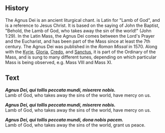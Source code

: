 <Initial text="Agnus Dei" />

## History

The Agnus Dei is an ancient liturgical chant. *<Definition lang="latin" anchor="agnus-dei" text='"Agnus Dei"' />* is Latin for "Lamb of God", and is a reference to Jesus Christ. It is based on the saying of John the Baptist, "Behold, the Lamb of God, who takes away the sin of the world!" (John 1:29). In the Latin Mass, the Agnus Dei comes between the Lord's Prayer and the Eucharist, and has been part of the Mass since at least the 7th century. The Agnus Dei was published in the *Roman Missal* in 1570. Along with the [Kyrie](/liturgy/music/chants/kyrie), [Gloria](/liturgy/music/chants/gloria), [Credo](/liturgy/music/chants/credo), and [Sanctus](/liturgy/music/chants/sanctus), it is part of the Ordinary of the Mass, and is sung to many different tunes, depending on which particular Mass is being observed, e.g. Mass VIII and Mass XI.

## Text

***Agnus Dei, qui tollis peccata mundi, miserere nobis.***<br/>
Lamb of God, who takes away the sins of the world, have mercy on us.

***Agnus Dei, qui tollis peccata mundi, miserere nobis.***<br/>
Lamb of God, who takes away the sins of the world, have mercy on us.

***Agnus Dei, qui tollis peccata mundi, dona nobis pacem.***<br/>
Lamb of God, who takes away the sins of the world, grant us peace.

